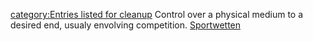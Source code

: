 {{cleanup}}[[category:Entries listed for cleanup]]
Control over a physical medium to a desired end, usualy envolving competition.
[[Sportwetten]]